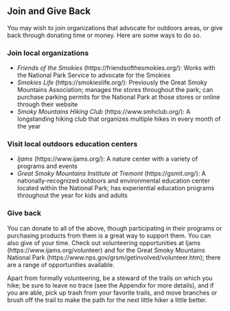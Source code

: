 ## Join and Give Back

You may wish to join organizations that advocate for outdoors areas, or give back through donating time or money. Here are some ways to do so.

### Join local organizations

- *Friends of the Smokies* (https://friendsofthesmokies.org/): Works with the National Park Service to advocate for the Smokies
- *Smokies Life* (https://smokieslife.org/): Previously the Great Smoky Mountains Association; manages the stores throughout the park; can purchase parking permits for the National Park at those stores or online through their website
- *Smoky Mountains Hiking Club* (https://www.smhclub.org/): A longstanding hiking club that organizes multiple hikes in every month of the year

### Visit local outdoors education centers

- *Ijams* (https://www.ijams.org/): A nature center with a variety of programs and events
- *Great Smoky Mountains Institute at Tremont* (https://gsmit.org/): A nationally-recognized outdoors and environmental education center located within the National Park; has experiential education programs throughout the year for kids and adults

### Give back

You can donate to all of the above, though participating in their programs or purchasing products from them is a great way to support them. You can also give of your time. Check out volunteering opportunities at Ijams (https://www.ijams.org/volunteer) and for the Great Smoky Mountains National Park (https://www.nps.gov/grsm/getinvolved/volunteer.htm); there are a range of opportunities available.

Apart from formally volunteering, be a steward of the trails on which you hike; be sure to leave no trace (see the Appendix for more details), and if you are able, pick up trash from your favorite trails, and move branches or brush off the trail to make the path for the next little hiker a little better.